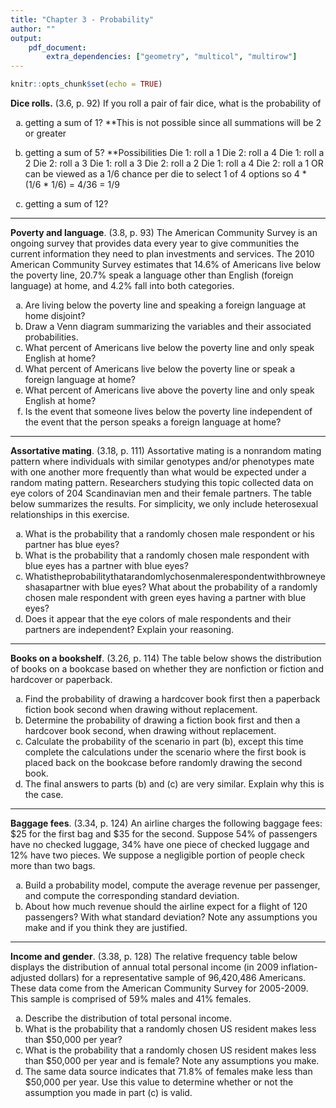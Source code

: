 ```yaml
---
title: "Chapter 3 - Probability"
author: ""
output:
    pdf_document:
        extra_dependencies: ["geometry", "multicol", "multirow"]
---
```


```r
knitr::opts_chunk$set(echo = TRUE)
```

**Dice rolls.** (3.6, p. 92) If you roll a pair of fair dice, what is the probability of

(a) getting a sum of 1?\newline
**This is not possible since all summations will be 2 or greater
(b) getting a sum of 5?\newline
**Possibilities \newline
Die 1: roll a 1 Die 2: roll a 4 \newline
Die 1: roll a 2 Die 2: roll a 3 \newline
Die 1: roll a 3 Die 2: roll a 2 \newline
Die 1: roll a 4 Die 2: roll a 1 \newline
\newline
OR can be viewed as a 1/6 chance per die to select 1 of 4 options\newline
so 4 \* (1/6\ * 1/6) = 4/36 = 1/9

(c) getting a sum of 12?





--------------------------------------------------------------------------------

\clearpage

**Poverty and language**. (3.8, p. 93) The American Community Survey is an ongoing survey that provides data every year to give communities the current information they need to plan investments and services. The 2010 American Community Survey estimates that 14.6% of Americans live below the poverty line, 20.7% speak a language other than English (foreign language) at home, and 4.2% fall into both categories.

(a) Are living below the poverty line and speaking a foreign language at home disjoint?
(b) Draw a Venn diagram summarizing the variables and their associated probabilities.
(c) What percent of Americans live below the poverty line and only speak English at home?
(d) What percent of Americans live below the poverty line or speak a foreign language at home?
(e) What percent of Americans live above the poverty line and only speak English at home?
(f) Is the event that someone lives below the poverty line independent of the event that the person speaks a foreign language at home?





--------------------------------------------------------------------------------

\clearpage

**Assortative mating**. (3.18, p. 111) Assortative mating is a nonrandom mating pattern where individuals with similar genotypes and/or phenotypes mate with one another more frequently than what would be expected under a random mating pattern. Researchers studying this topic collected data on eye colors of 204 Scandinavian men and their female partners. The table below summarizes the results. For simplicity, we only include heterosexual relationships in this exercise.

\begin{center}
\begin{tabular}{ll  ccc c}
                                        &           & \multicolumn{3}{c}{\textit{Partner (female)}} \\
\cline{3-5}
                                        &           & Blue  & Brown     & Green     & Total \\
\cline{2-6}
                                        & Blue      & 78    & 23        & 13        & 114 \\
\multirow{2}{*}{\textit{Self (male)}}   & Brown     & 19    & 23        & 12        & 54 \\
                                        & Green     & 11    & 9         & 16        & 36 \\
\cline{2-6}
                                        & Total     & 108   & 55        & 41        & 204
\end{tabular}
\end{center}


(a) What is the probability that a randomly chosen male respondent or his partner has blue eyes?
(b) What is the probability that a randomly chosen male respondent with blue eyes has a partner with blue eyes?
(c) Whatistheprobabilitythatarandomlychosenmalerespondentwithbrowneyeshasapartner with blue eyes? What about the probability of a randomly chosen male respondent with green eyes having a partner with blue eyes?
(d) Does it appear that the eye colors of male respondents and their partners are independent? Explain your reasoning.





--------------------------------------------------------------------------------

\clearpage

**Books on a bookshelf**. (3.26, p. 114) The table below shows the distribution of books on a bookcase
based on whether they are nonfiction or fiction and hardcover or paperback.

\begin{center}
\begin{tabular}{ll  cc c}
                                &           & \multicolumn{2}{c}{\textit{Format}} \\
\cline{3-4}
                                &           & Hardcover     & Paperback     & Total \\
\cline{2-5}
\multirow{2}{*}{\textit{Type}}  & Fiction   & 13            & 59            & 72 \\
                                & Nonfiction& 15            & 8             & 23 \\
\cline{2-5}
                                & Total     & 28            & 67            & 95 \\
\cline{2-5}
\end{tabular}
\end{center}

(a) Find the probability of drawing a hardcover book first then a paperback fiction book second when drawing without replacement.
(b) Determine the probability of drawing a fiction book first and then a hardcover book second, when drawing without replacement.
(c) Calculate the probability of the scenario in part (b), except this time complete the calculations under the scenario where the first book is placed back on the bookcase before randomly drawing the second book.
(d) The final answers to parts (b) and (c) are very similar. Explain why this is the case.





--------------------------------------------------------------------------------

\clearpage

**Baggage fees**. (3.34, p. 124) An airline charges the following baggage fees: $25 for the first bag and $35 for the second. Suppose 54% of passengers have no checked luggage, 34% have one piece of checked luggage and 12% have two pieces. We suppose a negligible portion of people check more than two bags.

(a) Build a probability model, compute the average revenue per passenger, and compute the corresponding standard deviation.
(b) About how much revenue should the airline expect for a flight of 120 passengers? With what standard deviation? Note any assumptions you make and if you think they are justified.





--------------------------------------------------------------------------------

\clearpage

**Income and gender**. (3.38, p. 128) The relative frequency table below displays the distribution of annual total personal income (in 2009 inflation-adjusted dollars) for a representative sample of 96,420,486 Americans. These data come from the American Community Survey for 2005-2009. This sample is comprised of 59% males and 41% females.

\begin{center}
\begin{tabular}{lr}
  \hline
\textit{Income}         & \textit{Total} \\
  \hline
\$1 to \$9,999 or loss  & 2.2\% \\
\$10,000 to \$14,999    & 4.7\% \\
\$15,000 to \$24,999    & 15.8\% \\
\$25,000 to \$34,999    & 18.3\% \\
\$35,000 to \$49,999    & 21.2\% \\
\$50,000 to \$64,999    & 13.9\% \\
\$65,000 to \$74,999    & 5.8\% \\
\$75,000 to \$99,999    & 8.4\% \\
\$100,000 or more       & 9.7\% \\
   \hline
\end{tabular}
\end{center}

(a) Describe the distribution of total personal income.
(b) What is the probability that a randomly chosen US
resident makes less than $50,000 per year?
(c) What is the probability that a randomly chosen US resident makes less than $50,000 per year and is female?
Note any assumptions you make.
(d) The same data source indicates that 71.8% of females
make less than $50,000 per year. Use this value to determine whether or not the assumption you made in part (c) is valid.





